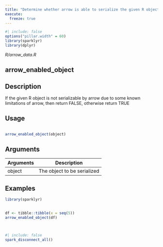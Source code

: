 ```yaml
---
title: "Determine whether arrow is able to serialize the given R object"
execute:
  freeze: true
---
```


```r
#| include: false
options("pillar.width" = 60)
library(sparklyr) 
library(dplyr)
```

*R/arrow_data.R*

## arrow_enabled_object

## Description
 If the given R object is not serializable by arrow due to some known limitations of arrow, then return FALSE, otherwise return TRUE 


## Usage
```r
 
arrow_enabled_object(object) 
```

## Arguments
|Arguments|Description|
|---|---|
| object | The object to be serialized |





## Examples
```r
library(sparklyr)
 
 
df <- tibble::tibble(x = seq(5)) 
arrow_enabled_object(df) 
 
 
```



```r
#| include: false
spark_disconnect_all()
```
